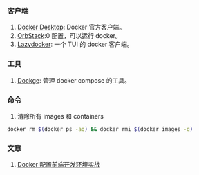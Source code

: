 ### 客户端

1. [Docker Desktop](https://www.docker.com/products/docker-desktop): Docker 官方客户端。
2. [OrbStack](https://orbstack.dev/):0 配置，可以运行 docker。
3. [Lazydocker](https://github.com/jesseduffield/lazydocker): 一个 TUI 的 docker 客户端。<Badge github="https://github.com/jesseduffield/lazydocker" />

### 工具

1. [Dockge](https://github.com/louislam/dockge): 管理 docker compose 的工具。<Badge github="https://github.com/louislam/dockge" />

### 命令

1. 清除所有 images 和 containers

```bash
docker rm $(docker ps -aq) && docker rmi $(docker images -q)
```

### 文章

1. [Docker 配置前端开发环境实战](https://www.jianshu.com/p/04a34cbfcdfb)
